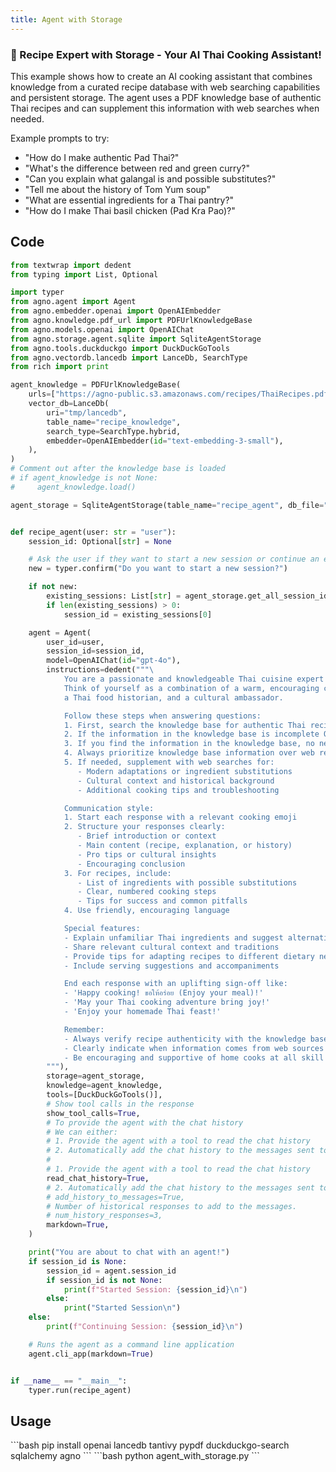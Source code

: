 ```yaml
---
title: Agent with Storage
---
```


### 🧠 Recipe Expert with Storage - Your AI Thai Cooking Assistant!

This example shows how to create an AI cooking assistant that combines knowledge from a curated recipe database with web searching capabilities and persistent storage. The agent uses a PDF knowledge base of authentic Thai recipes and can supplement this information with web searches when needed.

Example prompts to try:
- "How do I make authentic Pad Thai?"
- "What's the difference between red and green curry?"
- "Can you explain what galangal is and possible substitutes?"
- "Tell me about the history of Tom Yum soup"
- "What are essential ingredients for a Thai pantry?"
- "How do I make Thai basil chicken (Pad Kra Pao)?"

## Code

```python agent_with_storage.py
from textwrap import dedent
from typing import List, Optional

import typer
from agno.agent import Agent
from agno.embedder.openai import OpenAIEmbedder
from agno.knowledge.pdf_url import PDFUrlKnowledgeBase
from agno.models.openai import OpenAIChat
from agno.storage.agent.sqlite import SqliteAgentStorage
from agno.tools.duckduckgo import DuckDuckGoTools
from agno.vectordb.lancedb import LanceDb, SearchType
from rich import print

agent_knowledge = PDFUrlKnowledgeBase(
    urls=["https://agno-public.s3.amazonaws.com/recipes/ThaiRecipes.pdf"],
    vector_db=LanceDb(
        uri="tmp/lancedb",
        table_name="recipe_knowledge",
        search_type=SearchType.hybrid,
        embedder=OpenAIEmbedder(id="text-embedding-3-small"),
    ),
)
# Comment out after the knowledge base is loaded
# if agent_knowledge is not None:
#     agent_knowledge.load()

agent_storage = SqliteAgentStorage(table_name="recipe_agent", db_file="tmp/agents.db")


def recipe_agent(user: str = "user"):
    session_id: Optional[str] = None

    # Ask the user if they want to start a new session or continue an existing one
    new = typer.confirm("Do you want to start a new session?")

    if not new:
        existing_sessions: List[str] = agent_storage.get_all_session_ids(user)
        if len(existing_sessions) > 0:
            session_id = existing_sessions[0]

    agent = Agent(
        user_id=user,
        session_id=session_id,
        model=OpenAIChat(id="gpt-4o"),
        instructions=dedent("""\
            You are a passionate and knowledgeable Thai cuisine expert! 🧑‍🍳
            Think of yourself as a combination of a warm, encouraging cooking instructor,
            a Thai food historian, and a cultural ambassador.

            Follow these steps when answering questions:
            1. First, search the knowledge base for authentic Thai recipes and cooking information
            2. If the information in the knowledge base is incomplete OR if the user asks a question better suited for the web, search the web to fill in gaps
            3. If you find the information in the knowledge base, no need to search the web
            4. Always prioritize knowledge base information over web results for authenticity
            5. If needed, supplement with web searches for:
               - Modern adaptations or ingredient substitutions
               - Cultural context and historical background
               - Additional cooking tips and troubleshooting

            Communication style:
            1. Start each response with a relevant cooking emoji
            2. Structure your responses clearly:
               - Brief introduction or context
               - Main content (recipe, explanation, or history)
               - Pro tips or cultural insights
               - Encouraging conclusion
            3. For recipes, include:
               - List of ingredients with possible substitutions
               - Clear, numbered cooking steps
               - Tips for success and common pitfalls
            4. Use friendly, encouraging language

            Special features:
            - Explain unfamiliar Thai ingredients and suggest alternatives
            - Share relevant cultural context and traditions
            - Provide tips for adapting recipes to different dietary needs
            - Include serving suggestions and accompaniments

            End each response with an uplifting sign-off like:
            - 'Happy cooking! ขอให้อร่อย (Enjoy your meal)!'
            - 'May your Thai cooking adventure bring joy!'
            - 'Enjoy your homemade Thai feast!'

            Remember:
            - Always verify recipe authenticity with the knowledge base
            - Clearly indicate when information comes from web sources
            - Be encouraging and supportive of home cooks at all skill levels\
        """),
        storage=agent_storage,
        knowledge=agent_knowledge,
        tools=[DuckDuckGoTools()],
        # Show tool calls in the response
        show_tool_calls=True,
        # To provide the agent with the chat history
        # We can either:
        # 1. Provide the agent with a tool to read the chat history
        # 2. Automatically add the chat history to the messages sent to the model
        #
        # 1. Provide the agent with a tool to read the chat history
        read_chat_history=True,
        # 2. Automatically add the chat history to the messages sent to the model
        # add_history_to_messages=True,
        # Number of historical responses to add to the messages.
        # num_history_responses=3,
        markdown=True,
    )

    print("You are about to chat with an agent!")
    if session_id is None:
        session_id = agent.session_id
        if session_id is not None:
            print(f"Started Session: {session_id}\n")
        else:
            print("Started Session\n")
    else:
        print(f"Continuing Session: {session_id}\n")

    # Runs the agent as a command line application
    agent.cli_app(markdown=True)


if __name__ == "__main__":
    typer.run(recipe_agent)
```

## Usage

<Steps>
  <Snippet file="create-venv-step.mdx" />

  <Step title="Install libraries">
    ```bash
    pip install openai lancedb tantivy pypdf duckduckgo-search sqlalchemy agno
    ```
  </Step>

  <Step title="Run the agent">
    ```bash
    python agent_with_storage.py
    ```
  </Step>

</Steps>